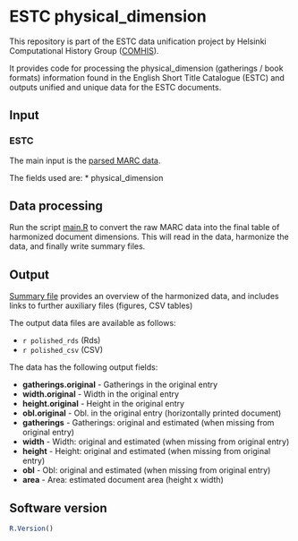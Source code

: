 # ESTC physical_dimension

This repository is part of the ESTC data unification project by Helsinki Computational History Group ([COMHIS](https://comhis.github.io/)). 

It provides code for processing the physical_dimension (gatherings / book formats) information found in the English Short Title Catalogue (ESTC) and outputs unified and unique data for the ESTC documents.


## Input

### ESTC

The main input is the [parsed MARC data](https://github.com/COMHIS/estc-data-private/blob/master/estc-csv-raw/estc_parsed.csv.gz).

The fields used are:
* physical_dimension


## Data processing

Run the script [main.R](main.R) to convert the raw MARC data into the
final table of harmonized document dimensions. This will read in the
data, harmonize the data, and finally write summary files.



## Output

[Summary file](physical_dimension.md) provides an
overview of the harmonized data, and includes links to further
auxiliary files (figures, CSV tables)


The output data files are available as follows:

- ```r polished_rds``` (Rds)
- ```r polished_csv``` (CSV)


The data has the following output fields:

* **gatherings.original** - Gatherings in the original entry
* **width.original** - Width in the original entry
* **height.original** - Height in the original entry
* **obl.original** - Obl. in the original entry (horizontally printed document)
* **gatherings** - Gatherings: original and estimated (when missing from original entry)
* **width** - Width: original and estimated (when missing from original entry)
* **height** - Height: original and estimated (when missing from original entry)
* **obl** - Obl: original and estimated (when missing from original entry)
* **area** - Area: estimated document area (height x width) 


## Software version

```r
R.Version()
```
